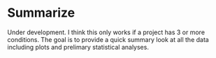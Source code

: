 # Summarize

Under development. I think this only works if a project has 3 or more conditions. The goal is to provide a quick summary look at all the data including plots and prelimary statistical analyses. 
